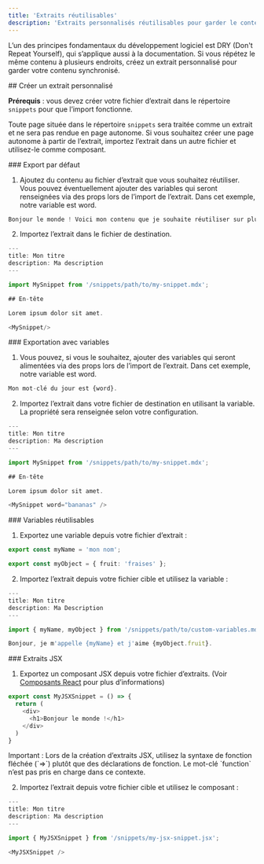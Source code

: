 ```yaml
---
title: 'Extraits réutilisables'
description: 'Extraits personnalisés réutilisables pour garder le contenu synchronisé'
---
```


L’un des principes fondamentaux du développement logiciel est DRY (Don&#39;t Repeat Yourself), qui s’applique aussi à la documentation. Si vous répétez le même contenu à plusieurs endroits, créez un extrait personnalisé pour garder votre contenu synchronisé.

<div id="creating-a-custom-snippet">
  ## Créer un extrait personnalisé
</div>

**Prérequis** : vous devez créer votre fichier d’extrait dans le répertoire `snippets` pour que l’import fonctionne.

Toute page située dans le répertoire `snippets` sera traitée comme un extrait et ne sera pas
rendue en page autonome. Si vous souhaitez créer une page autonome
à partir de l’extrait, importez l’extrait dans un autre fichier et utilisez-le comme
composant.

<div id="default-export">
  ### Export par défaut
</div>

1. Ajoutez du contenu au fichier d’extrait que vous souhaitez réutiliser. Vous pouvez éventuellement ajouter des variables qui seront renseignées via des props
   lors de l’import de l’extrait. Dans cet exemple, notre variable est word.

```typescript snippets/my-snippet.mdx
Bonjour le monde ! Voici mon contenu que je souhaite réutiliser sur plusieurs pages. 
```

2. Importez l’extrait dans le fichier de destination.

```typescript destination-file.mdx
---
title: Mon titre
description: Ma description
---

import MySnippet from '/snippets/path/to/my-snippet.mdx';

## En-tête

Lorem ipsum dolor sit amet.

<MySnippet/>

```

<div id="exporting-with-variables">
  ### Exportation avec variables
</div>

1. Vous pouvez, si vous le souhaitez, ajouter des variables qui seront alimentées via des props lors de l’import de l’extrait. Dans cet exemple, notre variable est word.

```typescript snippets/my-snippet.mdx
Mon mot-clé du jour est {word}.
```

2. Importez l’extrait dans votre fichier de destination en utilisant la variable. La propriété sera renseignée selon votre configuration.

```typescript destination-file.mdx
---
title: Mon titre
description: Ma description
---

import MySnippet from '/snippets/path/to/my-snippet.mdx';

## En-tête

Lorem ipsum dolor sit amet.

<MySnippet word="bananas" />

```

<div id="reusable-variables">
  ### Variables réutilisables
</div>

1. Exportez une variable depuis votre fichier d’extrait :

```typescript snippets/path/to/custom-variables.mdx
export const myName = 'mon nom';

export const myObject = { fruit: 'fraises' };
```

2. Importez l’extrait depuis votre fichier cible et utilisez la variable :

```typescript destination-file.mdx
---
title: Mon titre
description: Ma Description
---

import { myName, myObject } from '/snippets/path/to/custom-variables.mdx';

Bonjour, je m'appelle {myName} et j'aime {myObject.fruit}.
```

<div id="jsx-snippets">
  ### Extraits JSX
</div>

1. Exportez un composant JSX depuis votre fichier d’extraits. (Voir [Composants React](/fr/customize/react-components) pour plus d’informations)

```js icon=square-js snippets/my-jsx-snippet.jsx
export const MyJSXSnippet = () => {
  return (
    <div>
      <h1>Bonjour le monde !</h1>
    </div>
  )
}
```

<Note>
  Important : Lors de la création d’extraits JSX, utilisez la syntaxe de fonction fléchée (`=>`) plutôt que des déclarations de fonction. Le mot-clé `function` n’est pas pris en charge dans ce contexte.
</Note>

2. Importez l’extrait depuis votre fichier cible et utilisez le composant :

```typescript destination-file.mdx
---
title: Mon titre
description: Ma description
---

import { MyJSXSnippet } from '/snippets/my-jsx-snippet.jsx';

<MyJSXSnippet />
```
